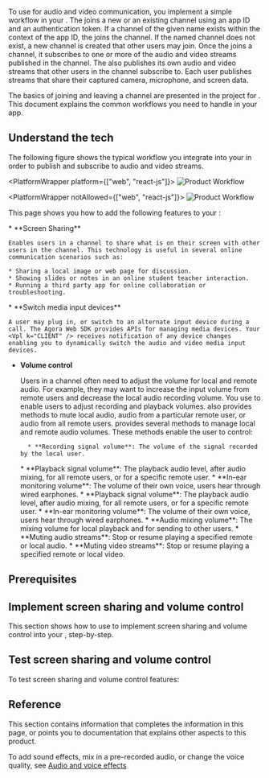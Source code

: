


To use <Vg k="VSDK" /> for audio and video communication, you implement a simple workflow in your <Vpl k="CLIENT" />. The <Vpl k="CLIENT" /> joins a new or an existing channel using an app ID and an authentication token. If a channel of the given name exists within the context of the app ID, the <Vpl k="CLIENT" /> joins the channel. If the named channel does not exist, a new channel is created that other users may join. Once the <Vpl k="CLIENT" /> joins a channel, it subscribes to one or more of the audio and video streams published in the channel. The <Vpl k="CLIENT" /> also publishes its own audio and video streams that other users in the channel subscribe to. Each user publishes streams that share their captured camera, microphone, and screen data.

The basics of joining and leaving a channel are presented in the <Link to="../get-started/get-started-sdk"><Vg k="GET_STARTED"/></Link> project for <Vpd k="NAME"/>. This document explains the common workflows you need to handle in your app.

## Understand the tech

The following figure shows the typical workflow you integrate into your <Vpl k="CLIENT" /> in order to publish and subscribe to audio and video streams.

<PlatformWrapper platform={["web", "react-js"]}>
![Product Workflow](/images/video-sdk/product-workflow-web.png)
</PlatformWrapper>

<PlatformWrapper notAllowed={["web", "react-js"]}>
![Product Workflow](/images/video-sdk/product-workflow.png)
</PlatformWrapper>


This page shows you how to add the following features to your <Vpl k="CLIENT" />:

<PlatformWrapper notAllowed="react-native">
* **Screen Sharing**

    Enables users in a channel to share what is on their screen with other users in the channel. This technology is useful in several online communication scenarios such as:

    * Sharing a local image or web page for discussion.
    * Showing slides or notes in an online student teacher interaction.
    * Running a third party app for online collaboration or troubleshooting.

</PlatformWrapper>

<PlatformWrapper platform="web">
* **Switch media input devices**

    A user may plug in, or switch to an alternate input device during a call. The Agora Web SDK provides APIs for managing media devices. Your <Vpl k="CLIENT" /> receives notification of any device changes enabling you to dynamically switch the audio and video media input devices.
</PlatformWrapper>

* **Volume control**

    Users in a channel often need to adjust the volume for local and remote audio. For example, they may want to increase the input volume from remote users and decrease the local audio recording volume. You use <Vg k="VSDK" /> to enable <Vpl k="CLIENT" /> users to adjust recording and playback volumes. <Vg k="VSDK" /> also provides methods to mute local audio, audio from a particular remote user, or audio from all remote users. <Vg k="VSDK" /> provides several methods to manage local and remote audio volumes. These methods enable the user to control:

        * **Recording signal volume**: The volume of the signal recorded by the local user.
    <PlatformWrapper platform="android">
        * **Playback signal volume**: The playback audio level, after audio mixing, for all remote users, or for a specific remote user.
        * **In-ear monitoring volume**: The volume of their own voice, users hear through wired earphones.
    </PlatformWrapper>
    <PlatformWrapper platform="ios">
        * **Playback signal volume**: The playback audio level, after audio mixing, for all remote users, or for a specific remote user.
        * **In-ear monitoring volume**: The volume of their own voice, users hear through wired earphones.
    </PlatformWrapper>
        * **Audio mixing volume**: The mixing volume for local playback and for sending to other users.
        * **Muting audio streams**: Stop or resume playing a specified remote or local audio.
    <PlatformWrapper platform="web">
        * **Muting video streams**: Stop or resume playing a specified remote or local video.
    </PlatformWrapper>

## Prerequisites

<Prerequites />
<PlatformWrapper platform="android">
<ProjectSetup />
</PlatformWrapper>

## Implement screen sharing and volume control

This section shows how to use <Vg k="VSDK" /> to implement screen sharing and volume control into your <Vpl k="CLIENT" />, step-by-step.

<ProjectImplement />


## Test screen sharing and volume control

To test screen sharing and volume control features:

<ProjectTest />

## Reference

This section contains information that completes the information in this page, or points you to documentation that explains other aspects to this product.

To add sound effects, mix in a pre-recorded audio, or change the voice quality, see [Audio and voice effects](../advanced-features/audio-mixing-and-sound-effects)

<Reference />


